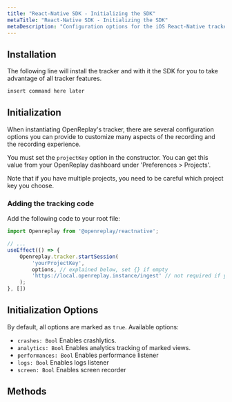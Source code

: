 ```yaml
---
title: "React-Native SDK - Initializing the SDK"
metaTitle: "React-Native SDK - Initializing the SDK"
metaDescription: "Configuration options for the iOS React-Native tracker's constructor method"
---
```


## Installation

The following line will install the tracker and with it the SDK for you to take advantage of all tracker features.

```bash
insert command here later
```

## Initialization
When instantiating OpenReplay's tracker, there are several configuration options you can provide to customize many aspects of the recording and the recording experience.

You must set the `projectKey` option in the constructor. You can get this value from your OpenReplay dashboard under 'Preferences > Projects'.

<Aside type="tip">
	Note that if you have multiple projects, you need to be careful which project key you choose.
</Aside>


### Adding the tracking code

Add the following code to your root file:

```js
import Openreplay from '@openreplay/reactnative';

// ...
useEffect(() => {
	Openreplay.tracker.startSession(
		'yourProjectKey',
		options, // explained below, set {} if empty
		'https://local.openreplay.instance/ingest' // not required if you're using managed version
	);
}, [])
```

## Initialization Options

By default, all options are marked as `true`. Available options:
- `crashes: Bool` Enables crashlytics.
- `analytics: Bool` Enables analytics tracking of marked views.
- `performances: Bool` Enables performance listener
- `logs: Bool` Enables logs listener
- `screen: Bool` Enables screen recorder

## Methods
<div class="grid grid-cols-12 md:grid-cols-12 gap-3 md:gap-4">
	<ORCard title="Get to know the SDK" url="/rn-sdk/modules" hideIcon={true} width="100"/>
</div>
